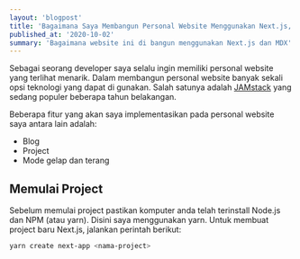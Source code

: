 ```yaml
---
layout: 'blogpost'
title: 'Bagaimana Saya Membangun Personal Website Menggunakan Next.js, MDX, dan Vercel'
published_at: '2020-10-02'
summary: 'Bagaimana website ini di bangun menggunakan Next.js dan MDX'
---
```


Sebagai seorang developer saya selalu ingin memiliki personal website yang terlihat menarik.
Dalam membangun personal website banyak sekali opsi teknologi yang dapat di gunakan.
Salah satunya adalah [JAMstack](https://jamstack.wtf/) yang sedang populer beberapa tahun belakangan.

Beberapa fitur yang akan saya implementasikan pada personal website saya antara lain adalah:

- Blog
- Project
- Mode gelap dan terang

## Memulai Project

Sebelum memulai project pastikan komputer anda telah terinstall Node.js dan NPM (atau yarn).
Disini saya menggunakan yarn. Untuk membuat project baru Next.js, jalankan perintah berikut:

```bash
yarn create next-app <nama-project>
```
